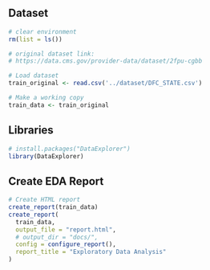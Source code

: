 ## Dataset

```r
# clear environment
rm(list = ls())

# original dataset link: 
# https://data.cms.gov/provider-data/dataset/2fpu-cgbb

# Load dataset
train_original <- read.csv('../dataset/DFC_STATE.csv')

# Make a working copy
train_data <- train_original
```

## Libraries

```r
# install.packages("DataExplorer")
library(DataExplorer)
```

## Create EDA Report

```r
# Create HTML report
create_report(train_data)
create_report(
  train_data,
  output_file = "report.html",
  # output_dir = "docs/",
  config = configure_report(),
  report_title = "Exploratory Data Analysis"
)
```
